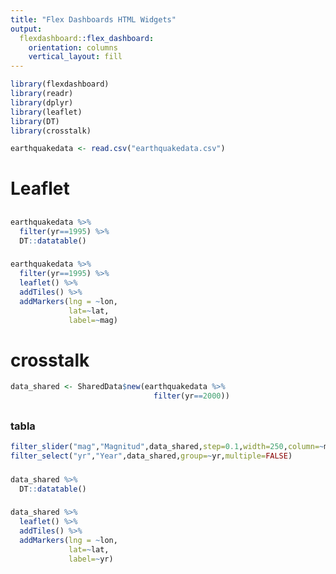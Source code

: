 ```yaml
---
title: "Flex Dashboards HTML Widgets"
output:
  flexdashboard::flex_dashboard:
    orientation: columns
    vertical_layout: fill
---
```


``` r
library(flexdashboard)
library(readr)
library(dplyr)
library(leaflet)
library(DT)
library(crosstalk)
```

```r
earthquakedata <- read.csv("earthquakedata.csv")
```

# Leaflet
##
###

```r
earthquakedata %>%
  filter(yr==1995) %>%
  DT::datatable()
```

###

```r
earthquakedata %>%
  filter(yr==1995) %>%
  leaflet() %>%
  addTiles() %>%
  addMarkers(lng = ~lon,
             lat=~lat,
             label=~mag)
```

# crosstalk
```r
data_shared <- SharedData$new(earthquakedata %>%
                                filter(yr==2000))
```

##

### tabla
```r
filter_slider("mag","Magnitud",data_shared,step=0.1,width=250,column=~mag)
filter_select("yr","Year",data_shared,group=~yr,multiple=FALSE)
```

###
```r
data_shared %>%
  DT::datatable()
```

###

```r
data_shared %>%
  leaflet() %>%
  addTiles() %>%
  addMarkers(lng = ~lon,
             lat=~lat,
             label=~yr)
```



